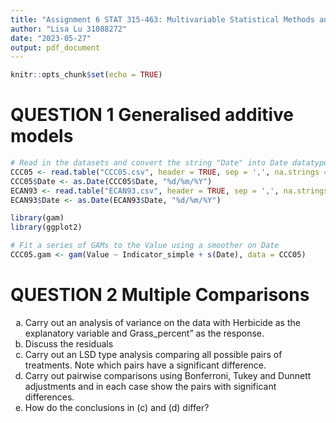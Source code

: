 ```yaml
---
title: "Assignment 6 STAT 315-463: Multivariable Statistical Methods and Applications"
author: "Lisa Lu 31088272"
date: "2023-05-27"
output: pdf_document
---
```


```r
knitr::opts_chunk$set(echo = TRUE)
```

# QUESTION 1 Generalised additive models

```r
# Read in the datasets and convert the string "Date" into Date datatype variables
CCC05 <- read.table("CCC05.csv", header = TRUE, sep = ',', na.strings = "na")
CCC05$Date <- as.Date(CCC05$Date, "%d/%m/%Y")
ECAN93 <- read.table("ECAN93.csv", header = TRUE, sep = ',', na.strings = "na")
ECAN93$Date <- as.Date(ECAN93$Date, "%d/%m/%Y")
```

```r
library(gam)
library(ggplot2)

# Fit a series of GAMs to the Value using a smoother on Date
CCC05.gam <- gam(Value ~ Indicator_simple + s(Date), data = CCC05)
```


# QUESTION 2 Multiple Comparisons
(a) Carry out an analysis of variance on the data with Herbicide as the explanatory variable and Grass_percent" as the response.
(b) Discuss the residuals
(c) Carry out an LSD type analysis comparing all possible pairs of treatments. Note which pairs have a significant difference.
(d) Carry out pairwise comparisons using Bonferroni, Tukey and Dunnett adjustments and in each case show the pairs with significant differences.
(e) How do the conclusions in (c) and (d) differ?